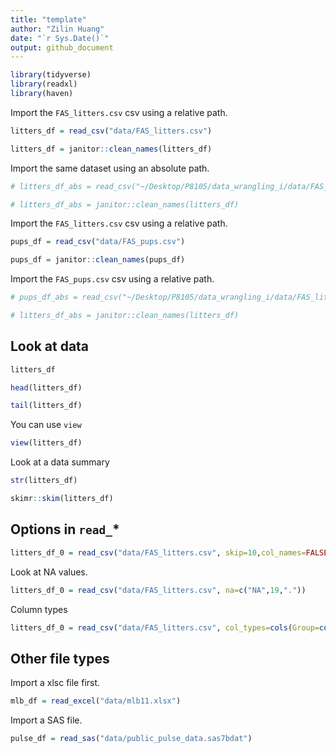 ```yaml
---
title: "template"
author: "Zilin Huang"
date: "`r Sys.Date()`"
output: github_document
---
```


```r
library(tidyverse)
library(readxl)
library(haven)
```

Import the `FAS_litters.csv` csv using a relative path.

```r
litters_df = read_csv("data/FAS_litters.csv")

litters_df = janitor::clean_names(litters_df)
```

Import the same dataset using an absolute path.

```r
# litters_df_abs = read_csv("~/Desktop/P8105/data_wrangling_i/data/FAS_litters.csv")

# litters_df_abs = janitor::clean_names(litters_df)
```

Import the `FAS_litters.csv` csv using a relative path.

```r
pups_df = read_csv("data/FAS_pups.csv")

pups_df = janitor::clean_names(pups_df)
```

Import the `FAS_pups.csv` csv using a relative path.

```r
# pups_df_abs = read_csv("~/Desktop/P8105/data_wrangling_i/data/FAS_litters.csv")

# litters_df_abs = janitor::clean_names(litters_df)
```

## Look at data

```r
litters_df

head(litters_df)

tail(litters_df)
```

You can use `view`

```r
view(litters_df)
```

Look at a data summary

```r
str(litters_df)

skimr::skim(litters_df)
```

## Options in `read_`*

```r
litters_df_0 = read_csv("data/FAS_litters.csv", skip=10,col_names=FALSE)
```

Look at NA values.

```r
litters_df_0 = read_csv("data/FAS_litters.csv", na=c("NA",19,"."))
```

Column types

```r
litters_df_0 = read_csv("data/FAS_litters.csv", col_types=cols(Group=col_factor()))
```

## Other file types

Import a xlsc file first.

```r
mlb_df = read_excel("data/mlb11.xlsx")
```

Import a SAS file.

```r
pulse_df = read_sas("data/public_pulse_data.sas7bdat")
```
